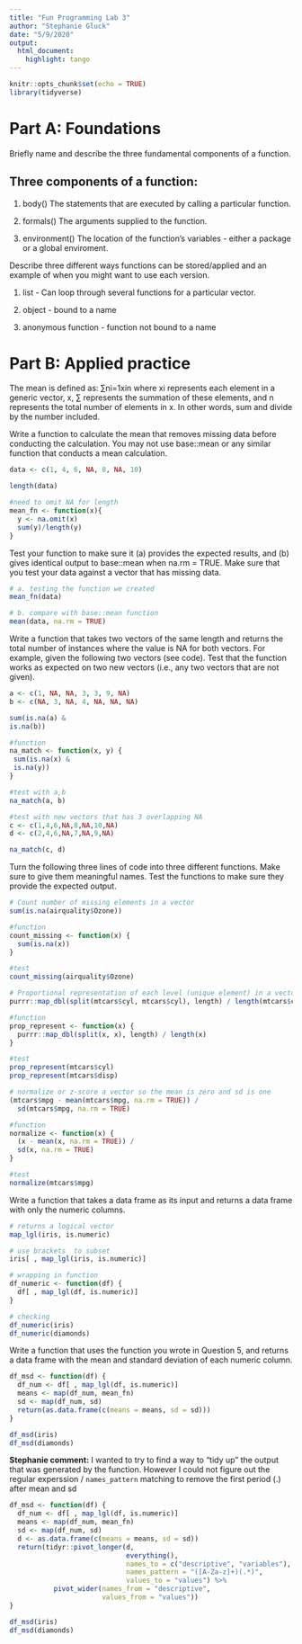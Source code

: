 ---
title: "Fun Programming Lab 3"
author: "Stephanie Gluck"
date: "5/9/2020"
output: 
  html_document: 
    highlight: tango
---

```{r setup, include=FALSE}
knitr::opts_chunk$set(echo = TRUE)
library(tidyverse)
```
# Part A: Foundations

Briefly name and describe the three fundamental components of a function.  

## Three components of a function:  

1. body()  The statements that are executed by calling a particular function.

2. formals() The arguments supplied to the function.

3. environment()  The location of the function's variables - either a package or a global enviroment. 

Describe three different ways functions can be stored/applied and an example of when you might want to use each version.


1.  list - Can loop through several functions for a particular vector.

2.  object - bound to a name

3.  anonymous function - function not bound to a name

# Part B: Applied practice

The mean is defined as:
∑ni=1xin where xi represents each element in a generic vector, x, ∑ represents the summation of these elements, and n represents the total number of elements in x. In other words, sum and divide by the number included.

Write a function to calculate the mean that removes missing data before conducting the calculation. You may not use base::mean or any similar function that conducts a mean calculation.

```{r mean_function}

data <- c(1, 4, 6, NA, 8, NA, 10)

length(data)

#need to omit NA for length 
mean_fn <- function(x){
  y <- na.omit(x)
  sum(y)/length(y)
}

```

Test your function to make sure it (a) provides the expected results, and (b) gives identical output to base::mean when na.rm = TRUE. Make sure that you test your data against a vector that has missing data.
```{r test_function}

# a. testing the function we created
mean_fn(data)

# b. compare with base::mean function
mean(data, na.rm = TRUE)

```

Write a function that takes two vectors of the same length and returns the total number of instances where the value is NA for both vectors. For example, given the following two vectors (see code). Test that the function works as expected on two new vectors (i.e., any two vectors that are not given).
```{r vector_function}

a <- c(1, NA, NA, 3, 3, 9, NA)
b <- c(NA, 3, NA, 4, NA, NA, NA)

sum(is.na(a) &
is.na(b))

#function
na_match <- function(x, y) {
 sum(is.na(x) &
 is.na(y))
}

#test with a,b
na_match(a, b)

#test with new vectors that has 3 overlapping NA
c <- c(1,4,6,NA,8,NA,10,NA)
d <- c(2,4,6,NA,7,NA,9,NA) 

na_match(c, d)

```

Turn the following three lines of code into three different functions. Make sure to give them meaningful names. Test the functions to make sure they provide the expected output.
```{r count_missing}
# Count number of missing elements in a vector
sum(is.na(airquality$Ozone))

#function
count_missing <- function(x) {
  sum(is.na(x))
}

#test
count_missing(airquality$Ozone)

```

```{r prop_represent}
# Proportional representation of each level (unique element) in a vector
purrr::map_dbl(split(mtcars$cyl, mtcars$cyl), length) / length(mtcars$cyl)

#function
prop_represent <- function(x) {
  purrr::map_dbl(split(x, x), length) / length(x)
}

#test
prop_represent(mtcars$cyl)
prop_represent(mtcars$disp)

```

```{r normalize}
# normalize or z-score a vector so the mean is zero and sd is one
(mtcars$mpg - mean(mtcars$mpg, na.rm = TRUE)) / 
  sd(mtcars$mpg, na.rm = TRUE)

#function
normalize <- function(x) {
  (x - mean(x, na.rm = TRUE)) / 
  sd(x, na.rm = TRUE)
}

#test
normalize(mtcars$mpg)
```

Write a function that takes a data frame as its input and returns a data frame with only the numeric columns.
```{r df_numeric}

# returns a logical vector 
map_lgl(iris, is.numeric)

# use brackets  to subset 
iris[ , map_lgl(iris, is.numeric)]

# wrapping in function 
df_numeric <- function(df) {
  df[ , map_lgl(df, is.numeric)]
}

# checking 
df_numeric(iris)
df_numeric(diamonds)

```

Write a function that uses the function you wrote in Question 5, and returns a data frame with the mean and standard deviation of each numeric column.
```{r df_msd}

df_msd <- function(df) {
  df_num <- df[ , map_lgl(df, is.numeric)]
  means <- map(df_num, mean_fn)
  sd <- map(df_num, sd)
  return(as.data.frame(c(means = means, sd = sd)))
}

df_msd(iris)
df_msd(diamonds)

```

**Stephanie comment:** I wanted to try to find a way to "tidy up" the output that was generated by the function. However I could not figure out the regular experssion / `names_pattern` matching to remove the first period (.) after mean and sd

```{r}


df_msd <- function(df) {
  df_num <- df[ , map_lgl(df, is.numeric)]
  means <- map(df_num, mean_fn)
  sd <- map(df_num, sd)
  d <- as.data.frame(c(means = means, sd = sd))
  return(tidyr::pivot_longer(d, 
                             everything(),
                             names_to = c("descriptive", "variables"),
                             names_pattern = "([A-Za-z]+)(.*)",
                             values_to = "values") %>% 
           pivot_wider(names_from = "descriptive", 
                       values_from = "values"))
}

df_msd(iris)
df_msd(diamonds)

```

